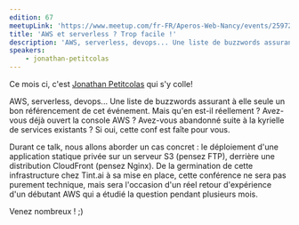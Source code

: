 ```yaml
---
edition: 67
meetupLink: 'https://www.meetup.com/fr-FR/Aperos-Web-Nancy/events/259727702/'
title: 'AWS et serverless ? Trop facile !'
description: 'AWS, serverless, devops... Une liste de buzzwords assurant à elle seule un bon référencement de cet événement.'
speakers:
    - jonathan-petitcolas
---
```


Ce mois ci, c'est [Jonathan Petitcolas](https://twitter.com/Sethpolma) qui s'y colle!

AWS, serverless, devops... Une liste de buzzwords assurant à elle seule un bon référencement de cet événement. Mais qu'en est-il réellement ? Avez-vous déjà ouvert la console AWS ? Avez-vous abandonné suite à la kyrielle de services existants ? Si oui, cette conf est faîte pour vous.

Durant ce talk, nous allons aborder un cas concret : le déploiement d'une application statique privée sur un serveur S3 (pensez FTP), derrière une distribution CloudFront (pensez Nginx). De la germination de cette infrastructure chez Tint.ai à sa mise en place, cette conférence ne sera pas purement technique, mais sera l'occasion d'un réel retour d'expérience d'un débutant AWS qui a étudié la question pendant plusieurs mois.

Venez nombreux ! ;)

